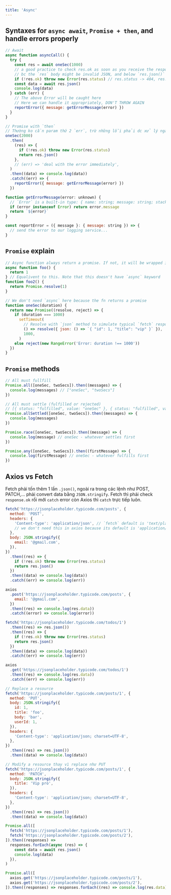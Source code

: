 ```yaml
---
title: 'Async'
---
```



## Syntaxes for `async await`, `Promise + then`, and handle errors properly

```js
// Await
async function asyncCall() {
  try {
    const res = await oneSec(1000)
    // a good practice to check res.ok as soon as you receive the response from a fetch call,
    // bc the `res` body might be invalid JSON, and below `res.json()` will lead to an error
    if (!res.ok) throw new Error(res.status) // res.status -> 404, res.statusText -> "Not Found"
    const data = await res.json()
    console.log(data)
  } catch (err) {
    // The above Error will be caught here
    // Here we can handle it appropriately, DON'T THROW AGAIN
    reportError({ message: getErrorMessage(error) })
  }
}

// Promise with `then`
// Thường ko cần param thứ 2 `err`, trừ những lỗi phải dc xử lý ngay lập tức.
oneSec(2000)
  .then(
    (res) => {
      if (!res.ok) throw new Error(res.status)
      return res.json()
    },
    // (err) => 'deal with the error immediately',
  )
  .then((data) => console.log(data))
  .catch((err) => {
    reportError({ message: getErrorMessage(error) })
  })

function getErrorMessage(error: unknown) {
  // `Error` is a built-in type: { name: string; message: string; stack?: string }
  if (error instanceof Error) return error.message
  return `${error}`
}

const reportError = ({ message }: { message: string }) => {
  // send the error to our logging service...
}
```

## `Promise` explain

```js
// Async function always return a promise. If not, it will be wrapped in a Promise
async function foo() {
  return 1
} // Equalivent to this. Note that this doesn't have `async` keyword
function foo2() {
  return Promise.resolve(1)
}

// We don't need `async` here because the fn returns a promise
function oneSec(duration) {
  return new Promise((resolve, reject) => {
    if (duration === 1000)
      setTimeout(
        // Resolve with `json` method to simulate typical `fetch` response
        () => resolve({ json: () => `{ "id": 1, "title": "vip" }` }),
        1000,
      )
    else reject(new RangeError('Error: duration !== 1000'))
  })
}
```

## `Promise` methods

```js
// All must fullfill
Promise.all([oneSec, twoSecs]).then((messages) => {
  console.log(messages) // ["oneSec", "twoSecs"]
})

// All must settle (fulfilled or rejected)
// [{ status: "fulfilled", value: "oneSec" }, { status: "fulfilled", value: "twoSecs" }]
Promise.allSettled([oneSec, twoSecs]).then((messages) => {
  console.log(messages)
})

Promise.race([oneSec, twoSecs]).then((message) => {
  console.log(message) // oneSec - whatever settles first
})

Promise.any([oneSec, twoSecs]).then((firstMessage) => {
  console.log(firstMessage) // oneSec - whatever fulfills first
})
```

## Axios vs Fetch

Fetch phải tốn thêm 1 lần `.json()`, ngoài ra trong các lệnh như POST, PATCH,... phải convert data bằng `JSON.stringify`. Fetch thì phải check `response.ok` rồi mới `catch` error còn Axios thì `catch` trực tiếp luôn.

<Tabs>
  <TabItem value="POST" label="POST">

```js
fetch('https://jsonplaceholder.typicode.com/posts', {
  method: 'POST',
  headers: {
    'Content-type': 'application/json', // `fetch` default is 'text/plain'
    // we don't need this in axios because its default is 'application/json'
  },
  body: JSON.stringify({
    email: '@gmail.com',
  }),
})
  .then((res) => {
    if (!res.ok) throw new Error(res.status)
    return res.json()
  })
  .then((data) => console.log(data))
  .catch((err) => console.log(err))

axios
  .post('https://jsonplaceholder.typicode.com/posts', {
    email: '@gmail.com',
  })
  .then((res) => console.log(res.data))
  .catch((error) => console.log(error))
```

  </TabItem>
  
  <TabItem value="GET" label="GET">

```js
fetch('https://jsonplaceholder.typicode.com/todos/1')
  .then((res) => res.json())
  .then((res) => {
    if (!res.ok) throw new Error(res.status)
    return res.json()
  })
  .then((data) => console.log(data))
  .catch((err) => console.log(err))

axios
  .get('https://jsonplaceholder.typicode.com/todos/1')
  .then((res) => console.log(res.data))
  .catch((err) => console.log(err))
```

  </TabItem>

  <TabItem value="PUT" label="PUT">

```js
// Replace a resource
fetch('https://jsonplaceholder.typicode.com/posts/1', {
  method: 'PUT',
  body: JSON.stringify({
    id: 1,
    title: 'foo',
    body: 'bar',
    userId: 1,
  }),
  headers: {
    'Content-type': 'application/json; charset=UTF-8',
  },
})
  .then((res) => res.json())
  .then((data) => console.log(data))
```

  </TabItem>

  <TabItem value="PATCH" label="PATCH">

```js
// Modify a resource thay vì replace như PUT
fetch('https://jsonplaceholder.typicode.com/posts/1', {
  method: 'PATCH',
  body: JSON.stringify({
    title: 'Vip pro',
  }),
  headers: {
    'Content-type': 'application/json; charset=UTF-8',
  },
})
  .then((res) => res.json())
  .then((data) => console.log(data))
```

  </TabItem>

  <TabItem value="Concurrent" label="Concurrent">

```js
Promise.all([
  fetch('https://jsonplaceholder.typicode.com/posts/1'),
  fetch('https://jsonplaceholder.typicode.com/posts/2'),
]).then((responses) =>
  responses.forEach(async (res) => {
    const data = await res.json()
    console.log(data)
  }),
)

Promise.all([
  axios.get('https://jsonplaceholder.typicode.com/posts/1'),
  axios.get('https://jsonplaceholder.typicode.com/posts/2'),
]).then((responses) => responses.forEach((res) => console.log(res.data)))
```

  </TabItem>

</Tabs>
